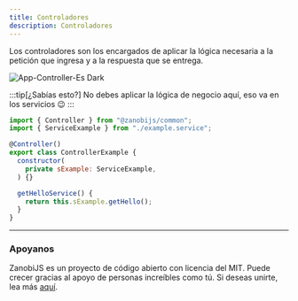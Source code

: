---
title: Controladores
description: Controladores
---

Los controladores son los encargados de aplicar la lógica necesaria a la petición que ingresa
y a la respuesta que se entrega.

<Image src={imgControllerEsDark} alt="App-Controller-Es Dark" />

:::tip[¿Sabías esto?]
No debes aplicar la lógica de negocio aquí, eso va en los servicios 😉
:::

```js title="Controlador de ejemplo"
import { Controller } from "@zanobijs/common";
import { ServiceExample } from "./example.service";

@Controller()
export class ControllerExample {
  constructor(
    private sExample: ServiceExample,
  ) {}

  getHelloService() {
    return this.sExample.getHello();
  }
}
```
---

### Apoyanos

ZanobiJS es un proyecto de código abierto con licencia del MIT. Puede crecer gracias al apoyo de personas increíbles como tú.
Si deseas unirte, lea más [aquí](https://github.com/devdroide/ZanobiJS).
